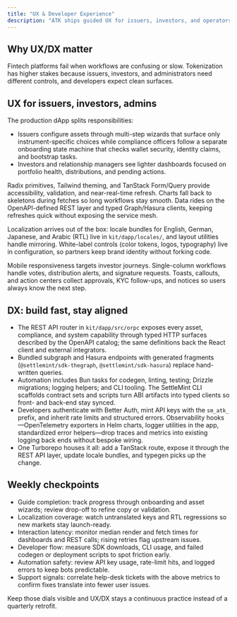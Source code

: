 ```yaml
---
title: "UX & Developer Experience"
description: "ATK ships guided UX for issuers, investors, and operators plus typed APIs and automation so teams move fast without rebuilding plumbing."
---
```


## Why UX/DX matter

Fintech platforms fail when workflows are confusing or slow. Tokenization has higher stakes because issuers, investors, and administrators need different controls, and developers expect clean surfaces.

## UX for issuers, investors, admins

The production dApp splits responsibilities:

- Issuers configure assets through multi-step wizards that surface only instrument-specific choices while compliance officers follow a separate onboarding state machine that checks wallet security, identity claims, and bootstrap tasks.
- Investors and relationship managers see lighter dashboards focused on portfolio health, distributions, and pending actions.

Radix primitives, Tailwind theming, and TanStack Form/Query provide accessibility, validation, and near-real-time refresh. Charts fall back to skeletons during fetches so long workflows stay smooth. Data rides on the OpenAPI-defined REST layer and typed Graph/Hasura clients, keeping refreshes quick without exposing the service mesh.

Localization arrives out of the box: locale bundles for English, German, Japanese, and Arabic (RTL) live in `kit/dapp/locales/`, and layout utilities handle mirroring. White-label controls (color tokens, logos, typography) live in configuration, so partners keep brand identity without forking code.

Mobile responsiveness targets investor journeys. Single-column workflows handle votes, distribution alerts, and signature requests. Toasts, callouts, and action centers collect approvals, KYC follow-ups, and notices so users always know the next step.

## DX: build fast, stay aligned

- The REST API router in `kit/dapp/src/orpc` exposes every asset, compliance, and system capability through typed HTTP surfaces described by the OpenAPI catalog; the same definitions back the React client and external integrators.
- Bundled subgraph and Hasura endpoints with generated fragments (`@settlemint/sdk-thegraph`, `@settlemint/sdk-hasura`) replace hand-written queries.
- Automation includes Bun tasks for codegen, linting, testing; Drizzle migrations; logging helpers; and CLI tooling. The SettleMint CLI scaffolds contract sets and scripts turn ABI artifacts into typed clients so front- and back-end stay synced.
- Developers authenticate with Better Auth, mint API keys with the `sm_atk_` prefix, and inherit rate limits and structured errors. Observability hooks—OpenTelemetry exporters in Helm charts, logger utilities in the app, standardized error helpers—drop traces and metrics into existing logging back ends without bespoke wiring.
- One Turborepo houses it all: add a TanStack route, expose it through the REST API layer, update locale bundles, and typegen picks up the change.

## Weekly checkpoints

- Guide completion: track progress through onboarding and asset wizards; review drop-off to refine copy or validation.
- Localization coverage: watch untranslated keys and RTL regressions so new markets stay launch-ready.
- Interaction latency: monitor median render and fetch times for dashboards and REST calls; rising retries flag upstream issues.
- Developer flow: measure SDK downloads, CLI usage, and failed codegen or deployment scripts to spot friction early.
- Automation safety: review API key usage, rate-limit hits, and logged errors to keep bots predictable.
- Support signals: correlate help-desk tickets with the above metrics to confirm fixes translate into fewer user issues.

Keep those dials visible and UX/DX stays a continuous practice instead of a quarterly retrofit.
